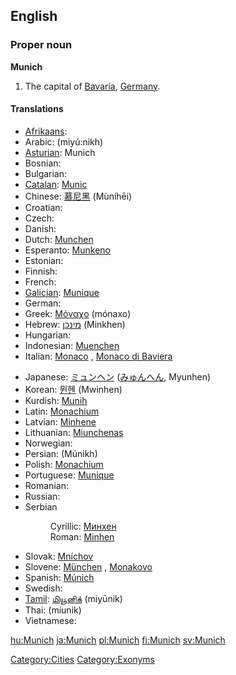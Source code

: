 ==English==
{{wikipedia}}

===Proper noun===
'''Munich'''

# The capital of [[Bavaria]], [[Germany]].

====Translations====
{{top}}
* [[Afrikaans]]: {{t-|af|München|xs=Afrikaans}}
* Arabic: {{Arab|[[ميونخ]]}} (miyú:nikh)
* [[Asturian]]: Munich
* Bosnian: {{t-|bs|Minhen|m}}
* Bulgarian: {{t+|bg|Мюнхен|m|tr=Mjúnkhen|sc=Cyrl}}
* [[Catalan]]: [[Munic]]
* Chinese: [[慕尼黑]] (Mùníhēi)
* Croatian: {{t-|hr|Minhen|m}}
* Czech: {{t-|cs|Mnichov|m}}
* Danish: {{t-|da|München}}
* Dutch: [[Munchen]]
* Esperanto: [[Munkeno]]
* Estonian: {{t-|et|München}}
* Finnish: {{t+|fi|München}}
* French: {{t-|fr|Munich}}
* [[Galician]]: [[Munique]]
* German: {{t+|de|München|n}}
* Greek: [[Μόναχο]] (mónaxo) {{n}}
* Hebrew: [[מינכן]] (Minkhen)
* Hungarian: {{t+|hu|München}}
* Indonesian: [[Muenchen]]
* Italian: [[Monaco]] {{f}}, [[Monaco di Baviera]] {{f}}
{{mid}}
* Japanese: [[ミュンヘン]] ([[みゅんへん]], Myunhen)
* Korean: [[뮌헨]] (Mwinhen)
* Kurdish: [[Munih]]
* Latin: [[Monachium]]
* Latvian: [[Minhene]]
* Lithuanian: [[Miunchenas]]
* Norwegian: {{t+|no|München}}
* Persian: {{fa-Arab|[[مونیخ]]}} (Múnikh)
* Polish: [[Monachium]] {{m}}
* Portuguese: [[Munique]] {{m}}
* Romanian: {{t-|ro|München}}
* Russian: {{t-|ru|Мюнхен|m|tr=Mjúnxen|sc=Cyrl}}
* Serbian
*: Cyrillic: [[Минхен#Serbian|Минхен]] {{m}}
*: Roman: [[Minhen#Serbian|Minhen]] {{m}}
* Slovak: [[Mníchov]] {{m}}
* Slovene: [[München]] {{m}}, [[Monakovo]] {{n}}
* Spanish: [[Múnich]] {{m}}
* Swedish: {{t+|sv|München}}
* [[Tamil]]: [[மியூனிக்]] (miyūnik)
* Thai: {{Thai|[[มิวนิก]]}} (míunik)
* Vietnamese: {{t-|vi|München|xs=Vietnamese}}
{{bottom}}

[[Category:Cities]]
[[Category:Exonyms]]

[[hu:Munich]]
[[ja:Munich]]
[[pl:Munich]]
[[fi:Munich]]
[[sv:Munich]]